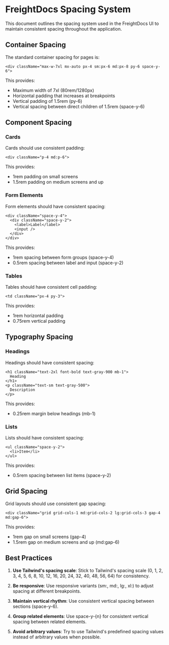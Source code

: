 # FreightDocs Spacing System

This document outlines the spacing system used in the FreightDocs UI to maintain consistent spacing throughout the application.

## Container Spacing

The standard container spacing for pages is:

```tsx
<div className="max-w-7xl mx-auto px-4 sm:px-6 md:px-8 py-6 space-y-6">
```

This provides:
- Maximum width of 7xl (80rem/1280px)
- Horizontal padding that increases at breakpoints
- Vertical padding of 1.5rem (py-6)
- Vertical spacing between direct children of 1.5rem (space-y-6)

## Component Spacing

### Cards

Cards should use consistent padding:

```tsx
<div className="p-4 md:p-6">
```

This provides:
- 1rem padding on small screens
- 1.5rem padding on medium screens and up

### Form Elements

Form elements should have consistent spacing:

```tsx
<div className="space-y-4">
  <div className="space-y-2">
    <label>Label</label>
    <input />
  </div>
</div>
```

This provides:
- 1rem spacing between form groups (space-y-4)
- 0.5rem spacing between label and input (space-y-2)

### Tables

Tables should have consistent cell padding:

```tsx
<td className="px-4 py-3">
```

This provides:
- 1rem horizontal padding
- 0.75rem vertical padding

## Typography Spacing

### Headings

Headings should have consistent spacing:

```tsx
<h1 className="text-2xl font-bold text-gray-900 mb-1">
  Heading
</h1>
<p className="text-sm text-gray-500">
  Description
</p>
```

This provides:
- 0.25rem margin below headings (mb-1)

### Lists

Lists should have consistent spacing:

```tsx
<ul className="space-y-2">
  <li>Item</li>
</ul>
```

This provides:
- 0.5rem spacing between list items (space-y-2)

## Grid Spacing

Grid layouts should use consistent gap spacing:

```tsx
<div className="grid grid-cols-1 md:grid-cols-2 lg:grid-cols-3 gap-4 md:gap-6">
```

This provides:
- 1rem gap on small screens (gap-4)
- 1.5rem gap on medium screens and up (md:gap-6)

## Best Practices

1. **Use Tailwind's spacing scale**: Stick to Tailwind's spacing scale (0, 1, 2, 3, 4, 5, 6, 8, 10, 12, 16, 20, 24, 32, 40, 48, 56, 64) for consistency.

2. **Be responsive**: Use responsive variants (sm:, md:, lg:, xl:) to adjust spacing at different breakpoints.

3. **Maintain vertical rhythm**: Use consistent vertical spacing between sections (space-y-6).

4. **Group related elements**: Use space-y-{n} for consistent vertical spacing between related elements.

5. **Avoid arbitrary values**: Try to use Tailwind's predefined spacing values instead of arbitrary values when possible. 